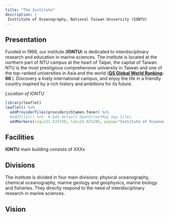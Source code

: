 ```yaml
---
title: "The Institute"
description: |
 Insttitute of Oceanography, National Taiwan University (IONTU)
---
```


## Presentation

Funded in 1968, our institute (**IONTU**) is dedicated to interdisciplinary research and education in marine sciences. The institute is located at the northern part of NTU campus at the heart of Taipei, the capital of Taiwan. NTU is the most prestigious comprehensive university in Taiwan and one of the top-ranked universities in Asia and  the world (**[QS Global World Ranking](https://www.topuniversities.com/university-rankings/world-university-rankings/2021): 66 **). Discovery a lively international campus, and enjoy the life in a friendly country inspired by a rich history and ambitions for its future. 

*Location of IONTU* 

```r
library(leaflet)
leaflet() %>%
  addProviderTiles(providers$Stamen.Toner) %>%
  #addTiles() %>%  # Add default OpenStreetMap map tiles
  addMarkers(lng=121.537338, lat=25.021295, popup="Institute of Oceanography")
```

## Facilities

**IONTU** main building consists of XXXx

## Divisions

The institute is divided in four main divisions: physical oceanography, chemical oceanography, marine geology and geophysics, marine biology and fisheries. They directly respond to the need of interdisciplinary research in marine sciences.   

## Vision






